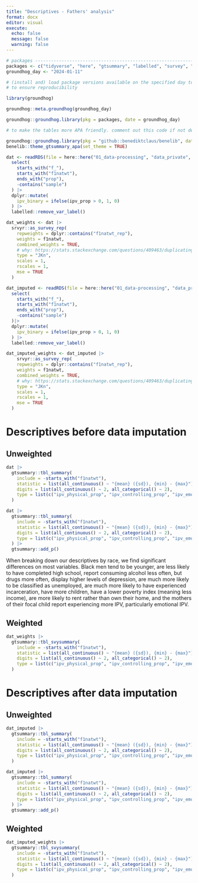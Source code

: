 ```yaml
---
title: "Descriptives - Fathers' analysis"
format: docx
editor: visual
execute:
  echo: false
  message: false
  warning: false
---
```


```r

# packages ----------------------------------------------------------------
packages <- c("tidyverse", "here", "gtsummary", "labelled", "survey", "srvyr")
groundhog_day <- "2024-01-11"

# (install and) load package versions available on the specified day to try
# to ensure reproducibility

library(groundhog)

groundhog::meta.groundhog(groundhog_day)

groundhog::groundhog.library(pkg = packages, date = groundhog_day)

# to make the tables more APA friendly. comment out this code if not desired

groundhog::groundhog.library(pkg = "github::benediktclaus/benelib", date = groundhog_day) # from devtools::install_github("benediktclaus/benelib")
benelib::theme_gtsummary_apa(set_theme = TRUE)

dat <- readRDS(file = here::here("01_data-processing", "data_private", "data_final.RDS")) |> 
  select(
    starts_with("f_"),
    starts_with("f1natwt"),
    ends_with("prop"),
    -contains("sample")
  ) |> 
  dplyr::mutate(
    ipv_binary = ifelse(ipv_prop > 0, 1, 0)
  ) |> 
  labelled::remove_var_label()

dat_weights <- dat |> 
  srvyr::as_survey_rep(
    repweights = dplyr::contains("f1natwt_rep"),
    weights = f1natwt,
    combined_weights = TRUE,
    # why: https://stats.stackexchange.com/questions/409463/duplicating-stata-survey-design-using-svrepdesign-from-survey-package-in-r
    type = "JKn",
    scales = 1,
    rscales = 1,
    mse = TRUE
  )

dat_imputed <- readRDS(file = here::here("01_data-processing", "data_private", "data_final_imputed_cases.RDS")) |> 
  select(
    starts_with("f_"),
    starts_with("f1natwt"),
    ends_with("prop"),
    -contains("sample")
  )|> 
  dplyr::mutate(
    ipv_binary = ifelse(ipv_prop > 0, 1, 0)
  ) |> 
  labelled::remove_var_label()

dat_imputed_weights <- dat_imputed |> 
    srvyr::as_survey_rep(
    repweights = dplyr::contains("f1natwt_rep"),
    weights = f1natwt,
    combined_weights = TRUE,
    # why: https://stats.stackexchange.com/questions/409463/duplicating-stata-survey-design-using-svrepdesign-from-survey-package-in-r
    type = "JKn",
    scales = 1,
    rscales = 1,
    mse = TRUE
  )
```

# Descriptives before data imputation

## Unweighted

```r
dat |> 
  gtsummary::tbl_summary(
    include = -starts_with("f1natwt"),
    statistic = list(all_continuous() ~ "{mean} ({sd}), {min} - {max}"),
    digits = list(all_continuous() ~ 2, all_categorical() ~ 2),
    type = list(c("ipv_physical_prop", "ipv_controlling_prop", "ipv_emotional_prop") ~ "continuous"), missing = "ifany" 
  ) 

dat |> 
  gtsummary::tbl_summary(
    include = -starts_with("f1natwt"),
    statistic = list(all_continuous() ~ "{mean} ({sd}), {min} - {max}"),
    digits = list(all_continuous() ~ 2, all_categorical() ~ 2),
    type = list(c("ipv_physical_prop", "ipv_controlling_prop", "ipv_emotional_prop") ~ "continuous"), missing = "ifany", by = "f_race"
  ) |> 
  gtsummary::add_p()
```

When breaking down our descriptives by race, we find significant differences on most variables. Black men tend to be younger, are less likely to have completed high school, report consuming alcohol less often, but drugs more often, display higher levels of depression, are much more likely to be classified as unemployed, are much more likely to have experienced incarceration, have more children, have a lower poverty index (meaning less income), are more likely to rent rather than own their home, and the mothers of their focal child report experiencing more IPV, particularly emotional IPV.

## Weighted

```r
dat_weights |> 
  gtsummary::tbl_svysummary(
    include = -starts_with("f1natwt"),
    statistic = list(all_continuous() ~ "{mean} ({sd}), {min} - {max}"),
    digits = list(all_continuous() ~ 2, all_categorical() ~ 2),
    type = list(c("ipv_physical_prop", "ipv_controlling_prop", "ipv_emotional_prop") ~ "continuous")
  ) 
```

# Descriptives after data imputation

## Unweighted

```r
dat_imputed |> 
  gtsummary::tbl_summary(
    include = -starts_with("f1natwt"),
    statistic = list(all_continuous() ~ "{mean} ({sd}), {min} - {max}"),
    digits = list(all_continuous() ~ 2, all_categorical() ~ 2),
    type = list(c("ipv_physical_prop", "ipv_controlling_prop", "ipv_emotional_prop") ~ "continuous") 
  )

dat_imputed |> 
  gtsummary::tbl_summary(
    include = -starts_with("f1natwt"),
    statistic = list(all_continuous() ~ "{mean} ({sd}), {min} - {max}"),
    digits = list(all_continuous() ~ 2, all_categorical() ~ 2),
    type = list(c("ipv_physical_prop", "ipv_controlling_prop", "ipv_emotional_prop") ~ "continuous"), by = "f_race" 
  ) |> 
  gtsummary::add_p()
```

## Weighted

```r
dat_imputed_weights |> 
  gtsummary::tbl_svysummary(
    include = -starts_with("f1natwt"),
    statistic = list(all_continuous() ~ "{mean} ({sd}), {min} - {max}"),
    digits = list(all_continuous() ~ 2, all_categorical() ~ 2),
    type = list(c("ipv_physical_prop", "ipv_controlling_prop", "ipv_emotional_prop") ~ "continuous")
  )
```
